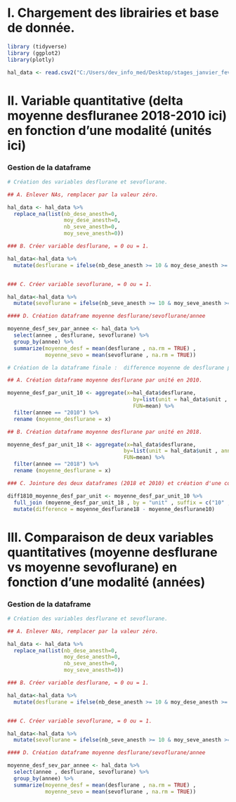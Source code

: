 # I. Chargement des librairies et base de donnée.

```r
library (tidyverse)
library (ggplot2)
library(plotly)

hal_data <- read.csv2("C:/Users/dev_info_med/Desktop/stages_janvier_fevrier_2020/hal_data.csv")

```
# II. Variable quantitative (delta moyenne desfluranee 2018-2010 ici)  en fonction d'une modalité (unités ici)

### Gestion de la dataframe

```r

# Création des variables desflurane et sevoflurane.

## A. Enlever NAs, remplacer par la valeur zéro.

hal_data <- hal_data %>% 
  replace_na(list(nb_dese_anesth=0,
                  moy_dese_anesth=0,
                  nb_seve_anesth=0,
                  moy_seve_anesth=0))

### B. Créer variable desflurane, = 0 ou = 1.

hal_data<-hal_data %>%
  mutate(desflurane = ifelse(nb_dese_anesth >= 10 & moy_dese_anesth >= 3.5, 1, 0))


### C. Créer variable sevoflurane, = 0 ou = 1.

hal_data<-hal_data %>%
  mutate(sevoflurane = ifelse(nb_seve_anesth >= 10 & moy_seve_anesth >= 0.8, 1, 0))

#### D. Création dataframe moyenne desflurane/sevoflurane/annee

moyenne_desf_sev_par_annee <- hal_data %>% 
  select(annee , desflurane, sevoflurane) %>% 
  group_by(annee) %>%
  summarize(moyenne_desf = mean(desflurane , na.rm = TRUE) ,
            moyenne_sevo = mean(sevoflurane , na.rm = TRUE))

# Création de la dataframe finale :  difference moyenne de desflurane par unité (2018-2010).

## A. Création dataframe moyenne desflurane par unité en 2010.

moyenne_desf_par_unit_10 <- aggregate(x=hal_data$desflurane,
                                        by=list(unit = hal_data$unit , annee = hal_data$annee),
                                        FUN=mean) %>%
  filter(annee == "2010") %>% 
  rename (moyenne_desflurane = x)

## B. Création dataframe moyenne desflurane par unité en 2018.

moyenne_desf_par_unit_18 <- aggregate(x=hal_data$desflurane,
                                     by=list(unit = hal_data$unit , annee = hal_data$annee),
                                     FUN=mean) %>%
  filter(annee == "2018") %>% 
  rename (moyenne_desflurane = x)

### C. Jointure des deux dataframes (2018 et 2010) et création d'une colonne difference entre les moyennes par unité.

diff1810_moyenne_desf_par_unit <- moyenne_desf_par_unit_10 %>%
  full_join (moyenne_desf_par_unit_18 , by = "unit" , suffix = c("10" , "18")) %>%
  mutate(difference = moyenne_desflurane18 - moyenne_desflurane10)
```

# III. Comparaison de deux variables quantitatives (moyenne desflurane vs moyenne sevoflurane) en fonction d'une modalité (années)

### Gestion de la dataframe

```r

# Création des variables desflurane et sevoflurane.

## A. Enlever NAs, remplacer par la valeur zéro.

hal_data <- hal_data %>% 
  replace_na(list(nb_dese_anesth=0,
                  moy_dese_anesth=0,
                  nb_seve_anesth=0,
                  moy_seve_anesth=0))

### B. Créer variable desflurane, = 0 ou = 1.

hal_data<-hal_data %>%
  mutate(desflurane = ifelse(nb_dese_anesth >= 10 & moy_dese_anesth >= 3.5, 1, 0))


### C. Créer variable sevoflurane, = 0 ou = 1.

hal_data<-hal_data %>%
  mutate(sevoflurane = ifelse(nb_seve_anesth >= 10 & moy_seve_anesth >= 0.8, 1, 0))

#### D. Création dataframe moyenne desflurane/sevoflurane/annee

moyenne_desf_sev_par_annee <- hal_data %>% 
  select(annee , desflurane, sevoflurane) %>% 
  group_by(annee) %>%
  summarize(moyenne_desf = mean(desflurane , na.rm = TRUE) ,
            moyenne_sevo = mean(sevoflurane , na.rm = TRUE))
```
